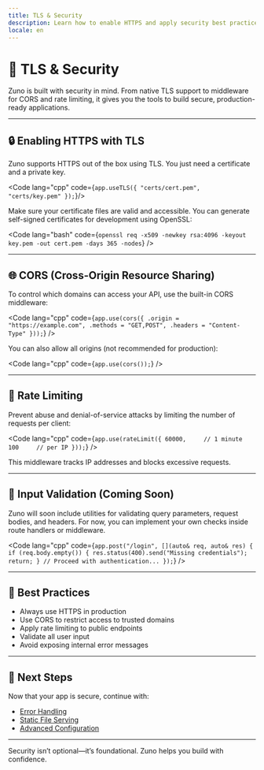 ```yaml
---
title: TLS & Security
description: Learn how to enable HTTPS and apply security best practices in Zuno.
locale: en
---
```


# 🔐 TLS & Security

Zuno is built with security in mind. From native TLS support to middleware for CORS and rate limiting, it gives you the tools to build secure, production-ready applications.

---

## 🔒 Enabling HTTPS with TLS

Zuno supports HTTPS out of the box using TLS. You just need a certificate and a private key.

<Code lang="cpp" code={`app.useTLS({
  "certs/cert.pem",
  "certs/key.pem"
});`}/>


Make sure your certificate files are valid and accessible. You can generate self-signed certificates for development using OpenSSL:

<Code lang="bash" code={`openssl req -x509 -newkey rsa:4096 -keyout key.pem -out cert.pem -days 365 -nodes`} />

---

## 🌐 CORS (Cross-Origin Resource Sharing)

To control which domains can access your API, use the built-in CORS middleware:

<Code lang="cpp" code={`app.use(cors({
  .origin = "https://example.com",
  .methods = "GET,POST",
  .headers = "Content-Type"
}));`} />


You can also allow all origins (not recommended for production):

<Code lang="cpp" code={`app.use(cors());`} />

---

## 🚦 Rate Limiting

Prevent abuse and denial-of-service attacks by limiting the number of requests per client:

<Code lang="cpp" code={`app.use(rateLimit({
  60000,     // 1 minute
  100     // per IP
}));`} />

This middleware tracks IP addresses and blocks excessive requests.

---

## 🧼 Input Validation (Coming Soon)

Zuno will soon include utilities for validating query parameters, request bodies, and headers. For now, you can implement your own checks inside route handlers or middleware.

<Code lang="cpp" code={`app.post("/login", [](auto& req, auto& res) {
  if (req.body.empty()) {
    res.status(400).send("Missing credentials");
    return;
  }
  // Proceed with authentication...
});`} />


---

## 🧭 Best Practices

- Always use HTTPS in production
- Use CORS to restrict access to trusted domains
- Apply rate limiting to public endpoints
- Validate all user input
- Avoid exposing internal error messages

---

## 🧭 Next Steps

Now that your app is secure, continue with:

- [Error Handling](/en/guide/error-handling)
- [Static File Serving](/en/middleware/static-files)
- [Advanced Configuration](/en/reference/advanced-config)

---

Security isn’t optional—it’s foundational. Zuno helps you build with confidence.
